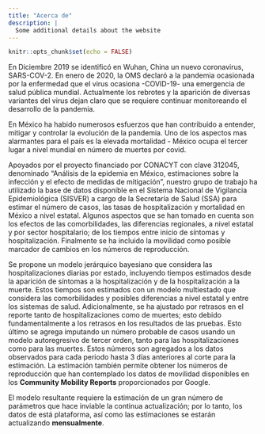 ```yaml
---
title: "Acerca de"
description: |
  Some additional details about the website
---
```


```r
knitr::opts_chunk$set(echo = FALSE)
```

En Diciembre 2019 se identificó en Wuhan, China un nuevo coronavirus, SARS-COV-2. En enero de 2020, la OMS declaró a la pandemia ocasionada por la enfermedad que el virus ocasiona -COVID-19- una emergencia de salud pública mundial. Actualmente los rebrotes y  la aparición de diversas variantes del virus dejan claro que se requiere continuar monitoreando el desarrollo de la pandemia. 

En México ha habido numerosos esfuerzos que han contribuido a entender, mitigar y controlar la evolución de la pandemia. Uno de los aspectos mas alarmantes para el país es la elevada mortalidad - México ocupa el tercer lugar a nivel mundial en número de muertes por covid.

Apoyados por el proyecto financiado por CONACYT con clave 312045, denominado "Análisis de la epidemia en México, estimaciones sobre la infección y el efecto de medidas de mitigación”, nuestro grupo de trabajo ha utilizado la base de datos disponible en el Sistema Nacional de Vigilancia Epidemiológica (SISVER) a cargo de la Secretaría de Salud (SSA) para estimar el número de casos, las tasas de hospitalización y mortalidad en México a nivel estatal. Algunos aspectos que se han tomado en cuenta son los efectos de las comorbilidades, las diferencias regionales, a nivel estatal y por sector hospitalario; de los tiempos entre inicio de síntomas y hospitalización. Finalmente se ha incluido la movilidad como posible marcador de cambios en los números de reproducción. 

Se propone un modelo jerárquico bayesiano que considera las hospitalizaciones diarias por estado, incluyendo tiempos estimados desde la aparición de síntomas a la hospitalización y de la hospitalización a la muerte. Estos tiempos son estimados con un modelo multiestado que considera las comorbilidades y posibles diferencias a nivel estatal y entre los sistemas de salud. Adicionalmente, se ha ajustado por retrasos en el reporte tanto de hospitalizaciones como de muertes; esto debido fundamentalmente a los retrasos en los resultados de las pruebas. Esto último se agrega imputando un número probable de casos usando un modelo autoregresivo de tercer orden, tanto para las hospitalizaciones como para las muertes. Estos números son agregados a los datos observados para cada periodo hasta 3 días anteriores al corte para la estimación.  La estimación también permite obtener los números de reproducción que han contemplado los datos de movilidad disponibles en los __Community Mobility Reports__ proporcionados por Google.

El modelo resultante requiere la estimación de un gran número de parámetros que hace inviable la continua actualización; por lo tanto, los datos de está plataforma, así como las estimaciones se estarán actualizando __mensualmente__.
